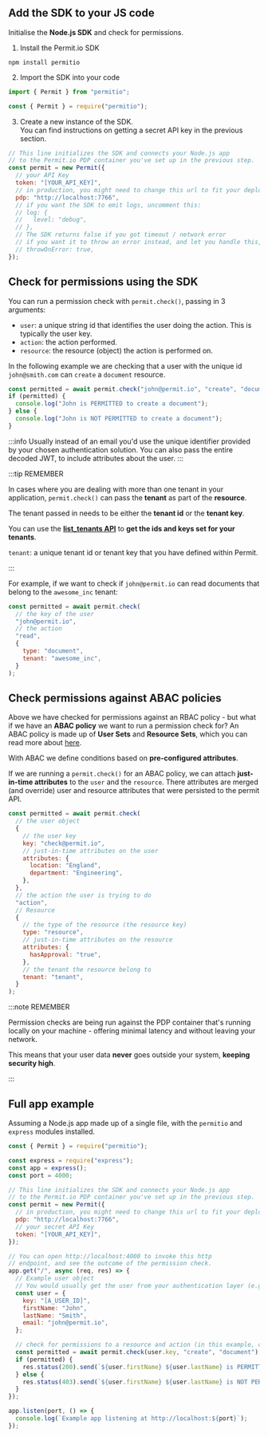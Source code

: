 
## Add the SDK to your JS code

Initialise the **Node.js SDK** and check for permissions.

1. Install the Permit.io SDK

```
npm install permitio
```

2. Import the SDK into your code

<Tabs groupId="jsimport">
<TabItem value="import" label="Import" default>

```js
import { Permit } from "permitio";
```

</TabItem>
<TabItem value="require" label="Require">

```js
const { Permit } = require("permitio");
```

</TabItem>
</Tabs>

3. Create a new instance of the SDK. <br/>
   You can find instructions on getting a secret API key in the previous section.

```js
// This line initializes the SDK and connects your Node.js app
// to the Permit.io PDP container you've set up in the previous step.
const permit = new Permit({
  // your API Key
  token: "[YOUR_API_KEY]",
  // in production, you might need to change this url to fit your deployment
  pdp: "http://localhost:7766",
  // if you want the SDK to emit logs, uncomment this:
  // log: {
  //   level: "debug",
  // },
  // The SDK returns false if you got timeout / network error
  // if you want it to throw an error instead, and let you handle this, uncomment this:
  // throwOnError: true,
});
```

## Check for permissions using the SDK

You can run a permission check with `permit.check()`, passing in 3 arguments:

- `user`: a unique string id that identifies the user doing the action. This is typically the user key.
- `action`: the action performed.
- `resource`: the resource (object) the action is performed on.

In the following example we are checking that a user with the unique id `john@smith.com` can `create` a `document` resource.

```js
const permitted = await permit.check("john@permit.io", "create", "document");
if (permitted) {
  console.log("John is PERMITTED to create a document");
} else {
  console.log("John is NOT PERMITTED to create a document");
}
```

:::info
Usually instead of an email you'd use the unique identifier provided by your chosen authentication solution.
You can also pass the entire decoded JWT, to include attributes about the user.
:::

:::tip REMEMBER

In cases where you are dealing with more than one tenant in your application, `permit.check()` can pass the **tenant** as part of the **resource**.

The tenant passed in needs to be either the **tenant id** or the **tenant key**.

You can use the **[list_tenants API](https://api.permit.io/v2/redoc#tag/Tenants/operation/list_tenants)** to **get the ids and keys set for your tenants**.

`tenant`: a unique tenant id or tenant key that you have defined within Permit.

:::

For example, if we want to check if `john@permit.io` can read documents that belong to the `awesome_inc` tenant:

```js
const permitted = await permit.check(
  // the key of the user
  "john@permit.io",
  // the action
  "read",
  {
    type: "document",
    tenant: "awesome_inc",
  }
);
```

## Check permissions against ABAC policies

Above we have checked for permissions against an RBAC policy - but what if we have an **ABAC policy** we want to run a permission check for?
An ABAC policy is made up of **User Sets** and **Resource Sets**, which you can read more about [here](/how-to/build-policies/abac/components/#what-makes-up-an-abac-policy).

With ABAC we define conditions based on **pre-configured attributes**.

If we are running a `permit.check()` for an ABAC policy, we can attach **just-in-time attributes** to the `user` and the `resource`.
There attributes are merged (and override) user and resource attributes that were persisted to the permit API.

```js
const permitted = await permit.check(
  // the user object
  {
    // the user key
    key: "check@permit.io",
    // just-in-time attributes on the user
    attributes: {
      location: "England",
      department: "Engineering",
    },
  },
  // the action the user is trying to do
  "action",
  // Resource
  {
    // the type of the resource (the resource key)
    type: "resource",
    // just-in-time attributes on the resource
    attributes: {
      hasApproval: "true",
    },
    // the tenant the resource belong to
    tenant: "tenant",
  }
);
```

:::note REMEMBER

Permission checks are being run against the PDP container that's running locally on your machine - offering
minimal latency and without leaving your network.

This means that your user data **never** goes outside your system, **keeping security high**.

:::

## Full app example

Assuming a Node.js app made up of a single file, with the `permitio` and `express` modules installed.

```js
const { Permit } = require("permitio");

const express = require("express");
const app = express();
const port = 4000;

// This line initializes the SDK and connects your Node.js app
// to the Permit.io PDP container you've set up in the previous step.
const permit = new Permit({
  // in production, you might need to change this url to fit your deployment
  pdp: "http://localhost:7766",
  // your secret API Key
  token: "[YOUR_API_KEY]",
});

// You can open http://localhost:4000 to invoke this http
// endpoint, and see the outcome of the permission check.
app.get("/", async (req, res) => {
  // Example user object
  // You would usually get the user from your authentication layer (e.g. Auth0, Cognito, etc) via a JWT token or a database.
  const user = {
    key: "[A_USER_ID]",
    firstName: "John",
    lastName: "Smith",
    email: "john@permit.io",
  };

  // check for permissions to a resource and action (in this example, create a document)
  const permitted = await permit.check(user.key, "create", "document");
  if (permitted) {
    res.status(200).send(`${user.firstName} ${user.lastName} is PERMITTED to create document!`);
  } else {
    res.status(403).send(`${user.firstName} ${user.lastName} is NOT PERMITTED to create document!`);
  }
});

app.listen(port, () => {
  console.log(`Example app listening at http://localhost:${port}`);
});
```

